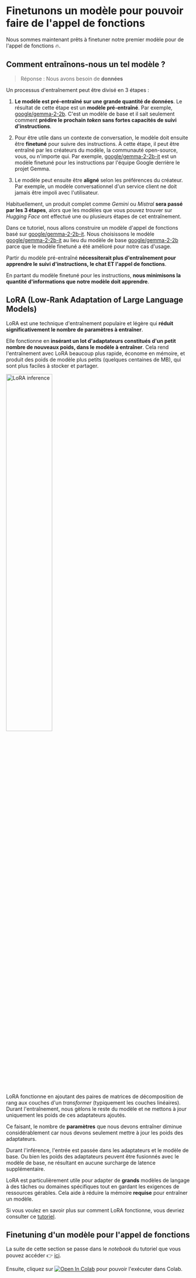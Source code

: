 # Finetunons un modèle pour pouvoir faire de l'appel de fonctions

Nous sommes maintenant prêts à finetuner notre premier modèle pour de l'appel de fonctions 🔥.

## Comment entraînons-nous un tel modèle ?

> Réponse : Nous avons besoin de **données**

Un processus d'entraînement peut être divisé en 3 étapes :

1. **Le modèle est pré-entraîné sur une grande quantité de données**. Le résultat de cette étape est un **modèle pré-entraîné**. Par exemple, [google/gemma-2-2b](https://huggingface.co/google/gemma-2-2b). C'est un modèle de base et il sait seulement comment **prédire le prochain *token* sans fortes capacités de suivi d'instructions**.

2. Pour être utile dans un contexte de conversation, le modèle doit ensuite être **finetuné** pour suivre des instructions. À cette étape, il peut être entraîné par les créateurs du modèle, la communauté open-source, vous, ou n'importe qui. Par exemple, [google/gemma-2-2b-it](https://huggingface.co/google/gemma-2-2b-it) est un modèle finetuné pour les instructions par l'équipe Google derrière le projet Gemma.

3. Le modèle peut ensuite être **aligné** selon les préférences du créateur. Par exemple, un modèle conversationnel d'un service client  ne doit jamais être impoli avec l'utilisateur.

Habituellement, un produit complet comme *Gemini* ou *Mistral* **sera passé par les 3 étapes**, alors que les modèles que vous pouvez trouver sur *Hugging Face* ont effectué une ou plusieurs étapes de cet entraînement.

Dans ce tutoriel, nous allons construire un modèle d'appel de fonctions basé sur [google/gemma-2-2b-it](https://huggingface.co/google/gemma-2-2b-it). Nous choisissons le modèle  [google/gemma-2-2b-it](https://huggingface.co/google/gemma-2-2b-it) au lieu du modèle de base [google/gemma-2-2b](https://huggingface.co/google/gemma-2-2b) parce que le modèle finetuné a été amélioré pour notre cas d'usage.

Partir du modèle pré-entraîné **nécessiterait plus d'entraînement pour apprendre le suivi d'instructions, le chat ET l'appel de fonctions**.

En partant du modèle finetuné pour les instructions, **nous minimisons la quantité d'informations que notre modèle doit apprendre**.

## LoRA (Low-Rank Adaptation of Large Language Models)

LoRA est une technique d'entraînement populaire et légère qui **réduit significativement le nombre de paramètres à entraîner**.

Elle fonctionne en **insérant un lot d'adaptateurs constitués d'un petit nombre de nouveaux poids,  dans le modèle à entraîner**. Cela rend l'entraînement avec LoRA beaucoup plus rapide, économe en mémoire, et produit des poids de modèle plus petits (quelques centaines de MB), qui sont plus faciles à stocker et partager.

<img src="https://huggingface.co/datasets/agents-course/course-images/resolve/main/en/unit1/blog_multi-lora-serving_LoRA.gif" alt="LoRA inference" width="50%"/>

LoRA fonctionne en ajoutant des paires de matrices de décomposition de rang aux couches d'un *transformer* (typiquement les couches linéaires). Durant l'entraînement, nous gèlons le reste du modèle et ne mettons à jour uniquement les poids de ces adaptateurs ajoutés.

Ce faisant, le nombre de **paramètres** que nous devons entraîner diminue considérablement car nous devons seulement mettre à jour les poids des adaptateurs.

Durant l'inférence, l'entrée est passée dans les adaptateurs et le modèle de base. Ou bien les poids des adaptateurs peuvent être fusionnés avec le modèle de base, ne résultant en aucune surcharge de latence supplémentaire.

LoRA est particulièrement utile pour adapter de **grands** modèles de langage à des tâches ou domaines spécifiques tout en gardant les exigences de ressources gérables. Cela aide à réduire la mémoire **requise** pour entraîner un modèle.

Si vous voulez en savoir plus sur comment LoRA fonctionne, vous devriez consulter ce [tutoriel](https://huggingface.co/learn/nlp-course/chapter11/4?fw=pt).

## Finetuning d'un modèle pour l'appel de fonctions

La suite de cette section se passe dans le *notebook* du tutoriel que vous pouvez accéder 👉 [ici](https://huggingface.co/agents-course/notebooks/blob/main/fr/bonus-unit1/bonus-unit1.ipynb).

Ensuite, cliquez sur [![Open In Colab](https://colab.research.google.com/assets/colab-badge.svg)](https://colab.research.google.com/#fileId=https://huggingface.co/agents-course/notebooks/blob/main/fr/bonus-unit1/bonus-unit1.ipynb) pour pouvoir l'exécuter dans Colab.
